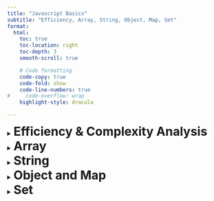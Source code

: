 ```yaml
---
title: "Javascript Basics"
subtitle: "Efficiency, Array, String, Object, Map, Set"
format:
  html:
    toc: true
    toc-location: right
    toc-depth: 3
    smooth-scroll: true

    # Code formatting
    code-copy: true
    code-fold: show
    code-line-numbers: true
#     code-overflow: wrap
    highlight-style: dracula

---
```


<details closed>
<summary><h1 style="display: inline;">Efficiency & Complexity Analysis</h1></summary>

## Algorithm Efficiency

1. Time Efficiency  
2. Space Efficiency

### Asymptotic Analysis

Focuse on **Growth rate wrt input size**. Below c,c1,c2 are some +ve constant.

1. **Big O - Upper Bound / Worst Case**

`f(n) = O(g(n))` if `f(n) <= c.g(n)` for all n>=n1

2. **Big Omega - Lower Bound**

`f(n) = Ω(g(n))` if `f(n) >= c.g(n)` for all n>=n1

3. **Big Theta - Tight Bound**

`f(n) = Θ(g(n))` if `c1.g(n) <= f(n) <= c2.g(n)` for all n>=n1


</details>

<details closed>
<summary><h1 style="display: inline;">Array</h1></summary>

## Array

JavaScript arrays are **zero-indexed, mutable, dynamic collections.** Arrays indexing in javascript are forgiving in nature.

```javascript
let arr = ['hi', 'how']

arr[5] = 'are'

console.log(arr)

for(let i=0; i<=7; i++) {
    console.log(arr[i])
}
```

**Output**

```
[ 'hi', 'how', <3 empty items>, 'are' ]
hi
how
undefined
undefined
undefined
are
undefined
undefined
```

**Note**

1. `arr.length` will give you 6  
2. Not recommended to assign any value like this, it is allowed since they are internally object, but if they are used means index value are getting random then array optimization feature will be turned off.  

### Array Operations

In JS arrays has one property 'length' i.e.  `myarr.length` return whole number.  

**Note**

`arr = ['hi', 'how', 'are', 'you']`

1. `arr[-1]` will give value `undefined`  
2. `arr.at(-1)` will give value `'you'`  
3. `arr.slice(1, 3)` will give shallow copy of arr as `['how', 'are']`  
4. `arr.splice(1,3, 1,2)` will start from index=1 and will delete 3 items and then insert 1 and then 2.  
5. `array.splice(start, deleteCount, item1, item2, ...)` it modify the original array and **return deleted items as array**

### Front and Back

```javascript
let arr = ['hi', 'how']

// STACK
x = arr.push('**')  // [ 'hi', 'how', '**' ]
y = arr.pop()

// Queue
p = arr.unshift('**') // [ 'hi', 'how', '**' ]
q = arr.shift()

console.log(arr);
console.log(x,y)
console.log(p,q)
```

**Output**

```
[ 'hi', 'how' ]
3 **
3 **
```

### Iterate in array

```javascript
let arr = ['hi', 'how', 'are', 'you']


for(let ele in arr) { console.log(ele) }

for(let ele of arr) { console.log(ele) }

arr.forEach( (ele, index, myarr) => {console.log(ele, index, myarr)})
```

**Output**

```
0
1
2
3
hi
how
are
you
hi 0 [ 'hi', 'how', 'are', 'you' ]
how 1 [ 'hi', 'how', 'are', 'you' ]
are 2 [ 'hi', 'how', 'are', 'you' ]
you 3 [ 'hi', 'how', 'are', 'you' ]
```

**Note**

1. `for in` give `index` or `key` in array/object

**Key Value type iterations**

```javascript
let arr = ['hi', 'how', 'are', 'you']
let myobj = {name: "hrm", age: 23}

for(let [k, v] of arr.entries()) { console.log(`${k}: ${v}`) }
for(let [k, v] of Object.entries(arr)) { console.log(`${k}: ${v}`) }
for(let [k, v] of Object.entries(myobj)) { console.log(`${k}: ${v}`) }
```

**Output**
```
0: hi
1: how
2: are
3: you
0: hi
1: how
2: are
3: you
name: hrm
age: 23
```

</details>

<details closed>
<summary><h1 style="display: inline;">String</h1></summary>

## String

Strings are **immutable**, while arrays are mutable

```javascript
let mystr = "hello world"
let st2 = 'hi'

console.log(mystr.length)
console.log(mystr[1])
console.log(mystr[-1])
console.log(mystr.at(-1))
console.log(mystr.charAt(-1))
console.log(mystr.toUpperCase())
console.log(mystr + st2)

for(let ele of st2) {console.log(ele)}
for(let [k, v] of Object.entries(st2)) {console.log(`${k}: ${v}`)}
```

**Output**

```
11
e
undefined
d

HELLO WORLD
hello worldhi
h
i
0: h
1: i
```



</details>


<details closed>
<summary><h1 style="display: inline;">Object and Map</h1></summary>

## Object

**Objects** are collections of key-value pairs where keys must be **strings** or **symbols**.

### Creating Objects

```javascript
// Literal syntax
const mysym = Symbol("k1")
const user = { name: "John", age: 25, [mysym]: 'v1' };

// Constructor
const obj = new Object({ city: "Mumbai" });

console.log(user)
console.log(user[mysym]) // frequentrly asked question

/* Output
{ name: 'John', age: 25, [Symbol(k1)]: 'v1' }
v1
*/
```


### When to Use Objects

- Records with known string keys  
- **JSON serialization needed**
- Property access syntax (`obj.prop`)  
- Working with existing APIs  


## Map

**Maps** are collections where keys can be any data type and maintain insertion order.

### Creating Maps

```javascript
// Empty Map
const map = new Map();

// With initial values
const fruits = new Map([["apple", 100], ["banana", 50]]);

// Using methods
map.set("name", "Alice");
map.set(1, "numeric key");
```



### Essential Map Methods

- `set(key, value)` - Add/update  
- `get(key)` - Retrieve value  
- `has(key)` - Check existence  
- `delete(key)` - Remove pair  
- `size` - Get count  

### When to Use Maps

- Non-string keys needed  
- Frequent additions/deletions  
- Maintain insertion order  
- **Unknown runtime size**  


::: {.callout-note collapse=true}

## Key Differences: Map vs Object

| Feature | Map | Object |
| :-- | :-- | :-- |
| **Key Types** | Any data type (objects, functions, primitives) | Only strings and symbols |
| **Size** | `map.size` property | Manual calculation required |
| **Iteration** | Directly iterable with `for...of` | Requires `Object.keys()` or similar |
| **Order** | Maintains insertion order | No guaranteed order |
| **Performance** | Better for frequent additions/deletions | Better for record-like structures |
| **JSON Support** | No direct JSON support | Direct JSON support |
| **Default Keys** | No default keys | Inherits prototype properties |

:::

</details>


<details closed>
<summary><h1 style="display: inline;">Set</h1></summary>

## Set

**Set** is a collection of unique values of any data type - no duplicates are allowed. Each value can only occur once, whether primitive values or object references.

### Creating Sets

```javascript
// Empty Set
const mySet = new Set();

// From array (removes duplicates)
const letters = new Set(["a", "b", "c", "a"]); // Set {"a", "b", "c"}

// From string (unique characters)
const chars = new Set("hello"); // Set {"h", "e", "l", "o"}
```


### Essential Set Methods

| Method | Description | Example |
| :-- | :-- | :-- |
| `add(value)` | Adds new element | `set.add("apple")` |
| `has(value)` | Checks if value exists | `set.has("apple")` |
| `delete(value)` | Removes element | `set.delete("apple")` |
| `clear()` | Removes all elements | `set.clear()` |
| `size` | Returns number of elements | `set.size` |


## Iteration Methods

```javascript
const mySet = new Set([1, 2, 3]);

// For...of loop
for (const value of mySet) {
  console.log(value);
}

// forEach method
mySet.forEach(value => console.log(value));

// Values iterator
for (const value of mySet.values()) {
  console.log(value);
}
```

</details>